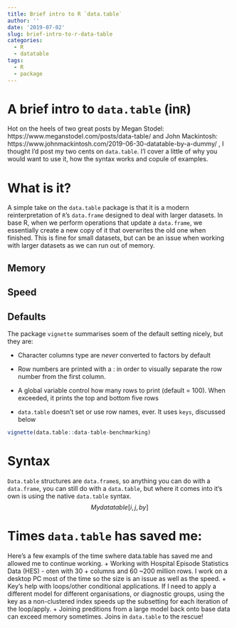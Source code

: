 ```yaml
---
title: Brief intro to R `data.table`
author: ''
date: '2019-07-02'
slug: brief-intro-to-r-data-table
categories:
  - R
  - datatable
tags:
  - R
  - package
---
```


# A brief intro to `data.table` (in`R`)

Hot on the heels of two great posts by Megan Stodel: https://www.meganstodel.com/posts/data-table/ and John Mackintosh: https://www.johnmackintosh.com/2019-06-30-datatable-by-a-dummy/ , I thought I'd post my two cents on `data.table`.  I'l cover a little of why you would want to use it, how the syntax works and copule of examples.

# What is it?

A simple take on the `data.table` package is that it is a modern reinterpretation of `R`'s `data.frame` designed to deal with larger datasets.  In base R, when we perform operations that update a `data.frame`, we essentially create a new copy of it that overwrites the old one when finished.  This is fine for small datasets, but can be an issue when working with larger datasets as we can run out of memory.

## Memory

## Speed 

## Defaults

The package `vignette` summarises soem of the default setting nicely, but they are:

+ Character columns type are _never_ converted to factors by default

+ Row numbers are printed with a : in order to visually separate the row number from the first column.

+ A global variable control how many rows to print (default = 100).  When exceeded, it prints the top and bottom five rows

+ `data.table` doesn’t set or use row names, ever. It uses `keys`, discussed below



```r

vignette(data.table::data-table-benchmarking)
```

# Syntax
`Data.table` structures are `data.frame`s, so anything you can do with a `data.frame`, you can still do with a `data.table`, but where it comes into it's own is using the native `data.table` syntax.
$$ Mydatatable[i, j, by]$$

# Times `data.table` has saved me:

Here's a few exampls of the time swhere data.table has saved me and allowed me to continue working.
+ Working with Hospital Episode Statistics Data (HES) - oten with 30 + columns and 60 ~200 million rows. I work on a desktop PC most of the time so the size is an issue as well as the speed.
+ Key's help with loops/other conditional applications.  If I need to apply a different model for different organisations, or diagnostic groups, using the key as a non-clustered index speeds up the subsetting for each iteration of the loop/apply.
+ Joining preditions from a large model back onto base data can exceed memory sometimes.  Joins in `data.table` to the rescue!